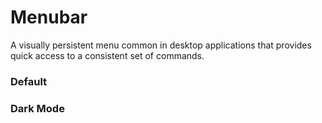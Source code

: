 
<Meta of={MenubarStories} />

# Menubar

<p className="italic">
  A visually persistent menu common in desktop applications that provides quick access to a consistent set of commands.
</p>

<RadixDocs componentName="menubar" />

### Default

<Canvas of={MenubarStories.Default} />

### Dark Mode

<div className="story-dark">
  <Story of={MenubarStories.DarkMode} />
</div>
